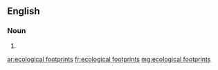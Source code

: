 ==English==

===Noun===
{{head|en|noun plural form}}

# {{plural of|ecological footprint|lang=en}}

[[ar:ecological footprints]]
[[fr:ecological footprints]]
[[mg:ecological footprints]]